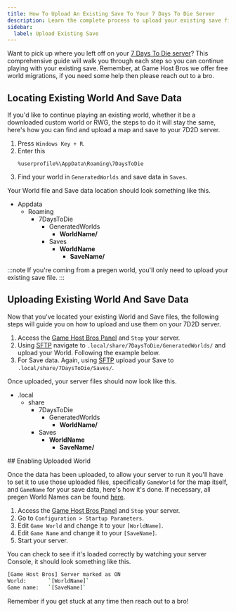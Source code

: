 ```yaml
---
title: How To Upload An Existing Save To Your 7 Days To Die Server
description: Learn the complete process to upload your existing save file to a 7 Days to Die server, this comprehensive guide will walk you through the entire process of how it's done
sidebar:
  label: Upload Existing Save
---
```


Want to pick up where you left off on your [7 Days To Die server](https://www.gamehostbros.com/7-days-to-die-server-hosting/)? This comprehensive guide will walk you through each step so you can continue playing with your existing save. Remember, at Game Host Bros we offer free world migrations, if you need some help then please reach out to a bro.

## Locating Existing World And Save Data

If you'd like to continue playing an existing world, whether it be a downloaded custom world or RWG, the steps to do it will stay the same, here's how you can find and upload a map and save to your 7D2D server.
<Steps>

1. Press `Windows Key + R`.
2. Enter this 
   ```
   %userprofile%\AppData\Roaming\7DaysToDie
   ```
3. Find your world in `GeneratedWorlds` and save data in `Saves`.
</Steps>

Your World file and Save data location should look something like this.

<FileTree>

- Appdata
  - Roaming
    - 7DaysToDie
      - GeneratedWorlds
        - **WorldName/**
      - Saves
        - **WorldName**
          - **SaveName/**

</FileTree>

:::note
If you're coming from a pregen world, you'll only need to upload your existing save file.
:::

## Uploading Existing World And Save Data

Now that you've located your existing World and Save files, the following steps will guide you on how to upload and use them on your 7D2D server.

<Steps>

1. Access the [Game Host Bros Panel](https://panel.gamehostbros.com/) and `Stop` your server.
2. Using [SFTP](/getting-started/uploading-files/#using-sftp) navigate to `.local/share/7DaysToDie/GeneratedWorlds/` and upload your World. Following the example below.
3. For Save data. Again, using [SFTP](/getting-started/uploading-files/#using-sftp) upload your Save to `.local/share/7DaysToDie/Saves/`.
</Steps>
Once uploaded, your server files should now look like this.

<FileTree>

- .local
  - share
    - 7DaysToDie
      - GeneratedWorlds
        - **WorldName/**
    - Saves
      - **WorldName** 
        - **SaveName/**
      

</FileTree>
## Enabling Uploaded World

Once the data has been uploaded, to allow your server to run it you'll have to set it to use those uploaded files, specifically `GameWorld` for the map itself, and `GameName` for your save data, here's how it's done. If necessary, all pregen World Names can be found [here](/games/7-days-to-die/change-maps/#changing-map-on-your-7d2d-server).

<Steps>

1. Access the [Game Host Bros Panel](https://panel.gamehostbros.com/) and `Stop` your server.
2. Go to `Configuration > Startup Parameters`.
3. Edit `Game World` and change it to your `[WorldName]`.
4. Edit `Game Name` and change it to your `[SaveName]`.
5. Start your server.
</Steps>

You can check to see if it's loaded correctly by watching your server Console, it should look something like this.

```bash
[Game Host Bros] Server marked as ON
World:       `[WorldName]`
Game name:   `[SaveName]`
```

Remember if you get stuck at any time then reach out to a bro! 
